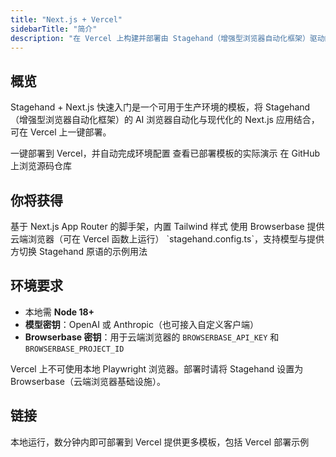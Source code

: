 ```yaml
---
title: "Next.js + Vercel"
sidebarTitle: "简介"
description: "在 Vercel 上构建并部署由 Stagehand（增强型浏览器自动化框架）驱动的 Next.js 应用"
---
```


## 概览

Stagehand + Next.js 快速入门是一个可用于生产环境的模板，将 Stagehand（增强型浏览器自动化框架）的 AI 浏览器自动化与现代化的 Next.js 应用结合，可在 Vercel 上一键部署。

<CardGroup cols={3}>
  <Card title="Deploy Template" icon="rocket" href="https://vercel.com/templates/ai/stagehand-next-js-quickstart">
    一键部署到 Vercel，并自动完成环境配置
  </Card>

  <Card title="Live Demo" icon="globe" href="https://stagehand-nextjs-quickstart.vercel.app">
    查看已部署模板的实际演示
  </Card>

  <Card title="Source Code" icon="github" href="https://github.com/browserbase/stagehand-nextjs-quickstart">
    在 GitHub 上浏览源码仓库
  </Card>
</CardGroup>

## 你将获得

<CardGroup cols={2}>
  <Card title="App Router 项目" icon="browser">
    基于 Next.js App Router 的脚手架，内置 Tailwind 样式
  </Card>

  <Card title="面向服务器的安全自动化" icon="shield-check">
    使用 Browserbase 提供云端浏览器（可在 Vercel 函数上运行）
  </Card>

  <Card title="开箱即用的配置" icon="gear">
    `stagehand.config.ts`，支持模型与提供方切换
  </Card>

  <Card title="可即刻用于自动化" icon="robot">
    Stagehand 原语的示例用法
  </Card>
</CardGroup>

## 环境要求

- 本地需 **Node 18+**
- **模型密钥**：OpenAI 或 Anthropic（也可接入自定义客户端）
- **Browserbase 密钥**：用于云端浏览器的 `BROWSERBASE_API_KEY` 和 `BROWSERBASE_PROJECT_ID`

<Tip>
  Vercel 上不可使用本地 Playwright 浏览器。部署时请将 Stagehand 设置为 Browserbase（云端浏览器基础设施）。
</Tip>

## 链接

<CardGroup cols={2}>
  <Card title="Quickstart" icon="rocket" href="/zh/integrations/vercel/quickstart">
    本地运行，数分钟内即可部署到 Vercel
  </Card>

  <Card title="TypeScript Quickstart" icon="code" href="/zh/first-steps/quickstart">
    提供更多模板，包括 Vercel 部署示例
  </Card>
</CardGroup>
